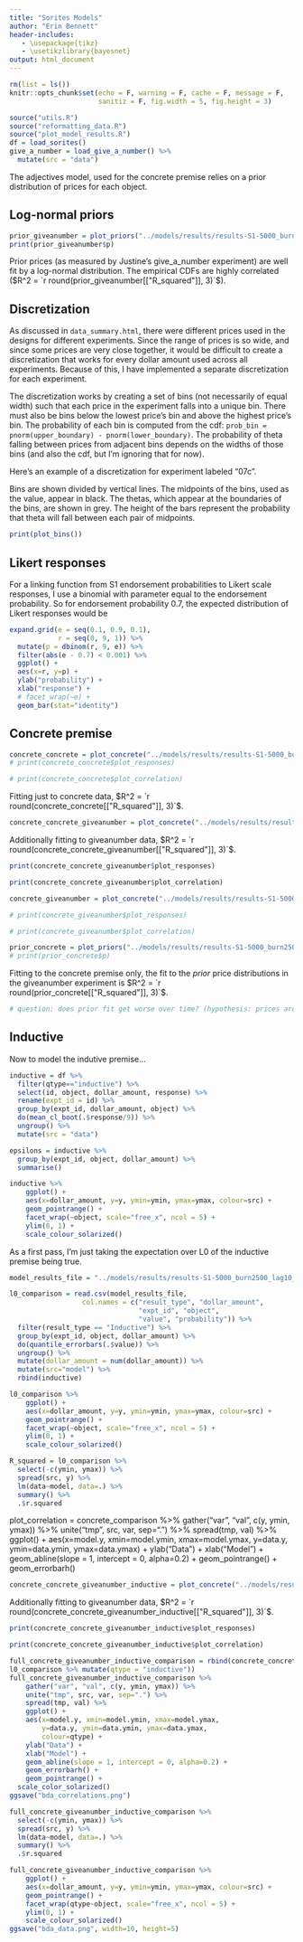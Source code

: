 ```yaml
---
title: "Sorites Models"
author: "Erin Bennett"
header-includes:
   - \usepackage{tikz}
   - \usetikzlibrary{bayesnet}
output: html_document
---
```


```r
rm(list = ls())
knitr::opts_chunk$set(echo = F, warning = F, cache = F, message = F,
                      sanitiz = F, fig.width = 5, fig.height = 3)
```

```r
source("utils.R")
source("reformatting_data.R")
source("plot_model_results.R")
df = load_sorites()
give_a_number = load_give_a_number() %>%
  mutate(src = "data")
```

The adjectives model, used for the concrete premise relies on a prior distribution of prices for each object.

## Log-normal priors

```r
prior_giveanumber = plot_priors("../models/results/results-S1-5000_burn2500_lag10_giveanumber_chain1.csv")
print(prior_giveanumber$p)
```


Prior prices (as measured by Justine's give_a_number experiment) are well fit by a log-normal distribution. The empirical CDFs are highly correlated ($R^2 = `r round(prior_giveanumber[["R_squared"]], 3)`$).


## Discretization

As discussed in `data_summary.html`, there were different prices used in the designs for different experiments. Since the range of prices is so wide, and since some prices are very close together, it would be difficult to create a discretization that works for every dollar amount used across all experiments. Because of this, I have implemented a separate discretization for each experiment.

The discretization works by creating a set of bins (not necessarily of equal width) such that each price in the experiment falls into a unique bin. There must also be bins below the lowest price's bin and above the highest price's bin. The probability of each bin is computed from the cdf: `prob_bin = pnorm(upper_boundary) - pnorm(lower_boundary)`. The probability of theta falling between prices from adjacent bins depends on the widths of those bins (and also the cdf, but I'm ignoring that for now).

Here's an example of a discretization for experiment labeled "07c".

Bins are shown divided by vertical lines. The midpoints of the bins, used as the value, appear in black. The thetas, which appear at the boundaries of the bins, are shown in grey. The height of the bars represent the probability that theta will fall between each pair of midpoints.

```r
print(plot_bins())
```

## Likert responses

For a linking function from S1 endorsement probabilities to Likert scale responses, I use a binomial with parameter equal to the endorsement probability. So for endorsement probability 0.7, the expected distribution of Likert responses would be

```r
expand.grid(e = seq(0.1, 0.9, 0.1),
            r = seq(0, 9, 1)) %>%
  mutate(p = dbinom(r, 9, e)) %>%
  filter(abs(e - 0.7) < 0.001) %>%
  ggplot() +
  aes(x=r, y=p) +
  ylab("probability") +
  xlab("response") +
  # facet_wrap(~e) +
  geom_bar(stat="identity")
```


## Concrete premise

```r
concrete_concrete = plot_concrete("../models/results/results-S1-5000_burn2500_lag10_chain1_concrete.csv")
# print(concrete_concrete$plot_responses)
```

```r
# print(concrete_concrete$plot_correlation)
```

Fitting just to concrete data, $R^2 = `r round(concrete_concrete[["R_squared"]], 3)`$.

```r
concrete_concrete_giveanumber = plot_concrete("../models/results/results-S1-5000_burn2500_lag10_chain1_concrete_giveanumber.csv")
```

Additionally fitting to giveanumber data, $R^2 = `r round(concrete_concrete_giveanumber[["R_squared"]], 3)`$.

```r
print(concrete_concrete_giveanumber$plot_responses)
```

```r
print(concrete_concrete_giveanumber$plot_correlation)
```

```r
concrete_giveanumber = plot_concrete("../models/results/results-S1-5000_burn2500_lag10_chain1_giveanumber.csv")
```

<!-- *Only* fitting to giveanumber data, $R^2 = `r round(concrete_giveanumber[["R_squared"]], 3)`$. -->

```r
# print(concrete_giveanumber$plot_responses)
```

```r
# print(concrete_giveanumber$plot_correlation)
```


```r
prior_concrete = plot_priors("../models/results/results-S1-5000_burn2500_lag10_chain1_concrete.csv")
# print(prior_concrete$p)
```

Fitting to the concrete premise only, the fit to the *prior* price distributions in the giveanumber experiment is $R^2 = `r round(prior_concrete[["R_squared"]], 3)`$.

```r
# question: does prior fit get worse over time? (hypothesis: prices are changing over time for these items)
```

## Inductive

Now to model the indutive premise...

```r
inductive = df %>%
  filter(qtype=="inductive") %>%
  select(id, object, dollar_amount, response) %>%
  rename(expt_id = id) %>%
  group_by(expt_id, dollar_amount, object) %>%
  do(mean_cl_boot(.$response/9)) %>%
  ungroup() %>%
  mutate(src = "data")

epsilons = inductive %>%
  group_by(expt_id, object, dollar_amount) %>%
  summarise()
```

```r
inductive %>%
    ggplot() +
    aes(x=dollar_amount, y=y, ymin=ymin, ymax=ymax, colour=src) +
    geom_pointrange() +
    facet_wrap(~object, scale="free_x", ncol = 5) +
    ylim(0, 1) +
    scale_colour_solarized()
```

As a first pass, I'm just taking the expectation over L0 of the inductive premise being true.

```r
model_results_file = "../models/results/results-S1-5000_burn2500_lag10_chain5_concrete_giveanumber_inductive.csv"

l0_comparison = read.csv(model_results_file,
                  col.names = c("result_type", "dollar_amount",
                                "expt_id", "object",
                                "value", "probability")) %>%
  filter(result_type == "Inductive") %>%
  group_by(expt_id, object, dollar_amount) %>%
  do(quantile_errorbars(.$value)) %>%
  ungroup() %>%
  mutate(dollar_amount = num(dollar_amount)) %>%
  mutate(src="model") %>%
  rbind(inductive)
```

```r
l0_comparison %>%
    ggplot() +
    aes(x=dollar_amount, y=y, ymin=ymin, ymax=ymax, colour=src) +
    geom_pointrange() +
    facet_wrap(~object, scale="free_x", ncol = 5) +
    ylim(0, 1) +
    scale_colour_solarized()
```

```r
R_squared = l0_comparison %>%
  select(-c(ymin, ymax)) %>%
  spread(src, y) %>%
  lm(data~model, data=.) %>%
  summary() %>%
  .$r.squared
```



  plot_correlation = concrete_comparison %>%
    gather("var", "val", c(y, ymin, ymax)) %>%
    unite("tmp", src, var, sep=".") %>%
    spread(tmp, val) %>%
    ggplot() +
    aes(x=model.y, xmin=model.ymin, xmax=model.ymax,
        y=data.y, ymin=data.ymin, ymax=data.ymax) +
    ylab("Data") +
    xlab("Model") +
    geom_abline(slope = 1, intercept = 0, alpha=0.2) +
    geom_pointrange() +
    geom_errorbarh()



```r
concrete_concrete_giveanumber_inductive = plot_concrete("../models/results/results-S1-5000_burn2500_lag10_chain5_concrete_giveanumber_inductive.csv")
```

Additionally fitting to giveanumber data, $R^2 = `r round(concrete_concrete_giveanumber_inductive[["R_squared"]], 3)`$.

```r
print(concrete_concrete_giveanumber_inductive$plot_responses)
```

```r
print(concrete_concrete_giveanumber_inductive$plot_correlation)
```

```r
full_concrete_giveanumber_inductive_comparison = rbind(concrete_concrete_giveanumber_inductive$concrete_comparison %>% mutate(qtype = "concrete"),
l0_comparison %>% mutate(qtype = "inductive"))
full_concrete_giveanumber_inductive_comparison %>%
    gather("var", "val", c(y, ymin, ymax)) %>%
    unite("tmp", src, var, sep=".") %>%
    spread(tmp, val) %>%
    ggplot() +
    aes(x=model.y, xmin=model.ymin, xmax=model.ymax,
        y=data.y, ymin=data.ymin, ymax=data.ymax,
        colour=qtype) +
    ylab("Data") +
    xlab("Model") +
    geom_abline(slope = 1, intercept = 0, alpha=0.2) +
    geom_errorbarh() +
    geom_pointrange() +
  scale_color_solarized()
ggsave("bda_correlations.png")
```

```r
full_concrete_giveanumber_inductive_comparison %>%
  select(-c(ymin, ymax)) %>%
  spread(src, y) %>%
  lm(data~model, data=.) %>%
  summary() %>%
  .$r.squared
```



```r
full_concrete_giveanumber_inductive_comparison %>%
    ggplot() +
    aes(x=dollar_amount, y=y, ymin=ymin, ymax=ymax, colour=src) +
    geom_pointrange() +
    facet_wrap(qtype~object, scale="free_x", ncol = 5) +
    ylim(0, 1) +
    scale_colour_solarized()
ggsave("bda_data.png", width=10, height=5)
```
